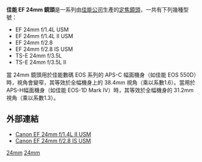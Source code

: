 '''佳能 EF 24mm 鏡頭'''是一系列由[[佳能公司|佳能公司]]生產的[[定焦鏡頭|定焦鏡頭]]，一共有下列幾種型號：
*EF 24mm f/1.4L USM
*EF 24mm f/1.4L II USM
*EF 24mm f/2.8
*EF 24mm f/2.8 IS USM
*TS-E 24mm f/3.5L
*TS-E 24mm f/3.5L II

當 24mm 鏡頭用於佳能數碼 EOS 系列的 APS-C 幅面機身（如佳能 EOS 550D）時，視角會變窄，其等效於全幅機身上的 38.4mm 視角（乘以系數1.6）。當用於APS-H幅面機身（如佳能 EOS-1D Mark IV）時，其等效於全幅機身的 31.2mm 視角（乘以系數1.3）。

== 外部連結 ==
* [http://cweb.canon.jp/ef/lineup/wide/ef24-f14lii/index.html Canon EF 24mm f/1.4L II USM] {{Wayback|url=http://cweb.canon.jp/ef/lineup/wide/ef24-f14lii/index.html |date=20190702093501 }}
* [http://cweb.canon.jp/ef/lineup/wide/ef24-f28-is/index.html Canon EF 24mm f/2.8 IS USM] {{Wayback|url=http://cweb.canon.jp/ef/lineup/wide/ef24-f28-is/index.html |date=20210616084447 }}

{{Canon EF lenses}}

[[Category:佳能EF接環鏡頭|24mm]]
[[Category:佳能L镜头系列|24mm]]